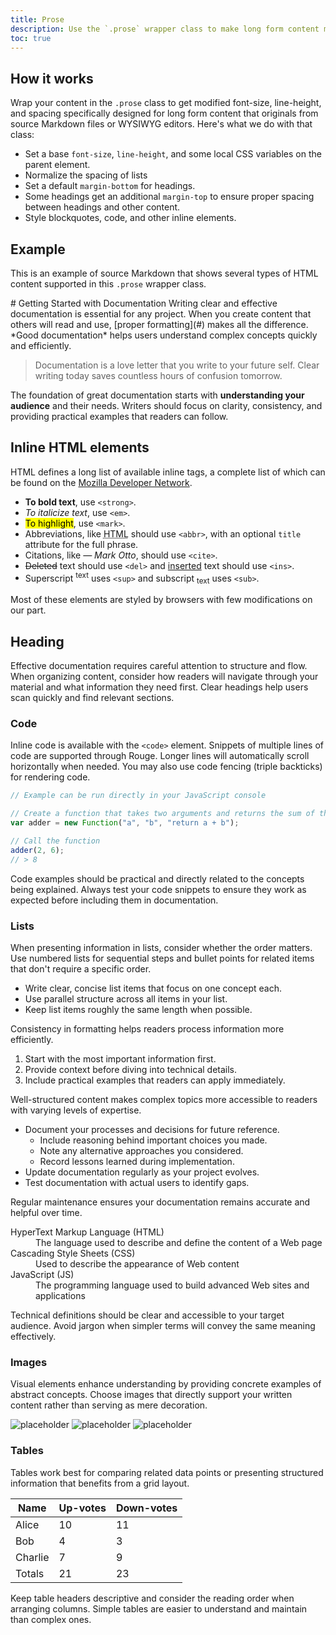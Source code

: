 ```yaml
---
title: Prose
description: Use the `.prose` wrapper class to make long form content more easily without the need for specifying Bootstrap classes on every element. Especially useful for converting Markdown or MDX to HTML, or simply for making content heavy pages more readable.
toc: true
---
```


## How it works

Wrap your content in the `.prose` class to get modified font-size, line-height, and spacing specifically designed for long form content that originals from source Markdown files or WYSIWYG editors. Here's what we do with that class:

- Set a base `font-size`, `line-height`, and some local CSS variables on the parent element.
- Normalize the spacing of lists
- Set a default `margin-bottom` for headings.
- Some headings get an additional `margin-top` to ensure proper spacing between headings and other content.
- Style blockquotes, code, and other inline elements.

## Example

This is an example of source Markdown that shows several types of HTML content supported in this `.prose` wrapper class.

<div class="bd-example prose">
# Getting Started with Documentation
Writing clear and effective documentation is essential for any project. When you create content that others will read and use, [proper formatting](#) makes all the difference. *Good documentation* helps users understand complex concepts quickly and efficiently.

> Documentation is a love letter that you write to your future self. Clear writing today saves countless hours of confusion tomorrow.

The foundation of great documentation starts with **understanding your audience** and their needs. Writers should focus on clarity, consistency, and providing practical examples that readers can follow.

## Inline HTML elements

HTML defines a long list of available inline tags, a complete list of which can be found on the [Mozilla Developer Network](https://developer.mozilla.org/en-US/docs/Web/HTML/Element).

- **To bold text**, use `<strong>`.
- *To italicize text*, use `<em>`.
- <mark>To highlight</mark>, use `<mark>`.
- Abbreviations, like <abbr title="HyperText Markup Language">HTML</abbr> should use `<abbr>`, with an optional `title` attribute for the full phrase.
- Citations, like <cite>&mdash; Mark Otto</cite>, should use `<cite>`.
- <del>Deleted</del> text should use `<del>` and <ins>inserted</ins> text should use `<ins>`.
- Superscript <sup>text</sup> uses `<sup>` and subscript <sub>text</sub> uses `<sub>`.

Most of these elements are styled by browsers with few modifications on our part.

## Heading

Effective documentation requires careful attention to structure and flow. When organizing content, consider how readers will navigate through your material and what information they need first. Clear headings help users scan quickly and find relevant sections.

### Code

Inline code is available with the `<code>` element. Snippets of multiple lines of code are supported through Rouge. Longer lines will automatically scroll horizontally when needed. You may also use code fencing (triple backticks) for rendering code.

```js
// Example can be run directly in your JavaScript console

// Create a function that takes two arguments and returns the sum of those arguments
var adder = new Function("a", "b", "return a + b");

// Call the function
adder(2, 6);
// > 8
```

Code examples should be practical and directly related to the concepts being explained. Always test your code snippets to ensure they work as expected before including them in documentation.

### Lists

When presenting information in lists, consider whether the order matters. Use numbered lists for sequential steps and bullet points for related items that don't require a specific order.

- Write clear, concise list items that focus on one concept each.
- Use parallel structure across all items in your list.
- Keep list items roughly the same length when possible.

Consistency in formatting helps readers process information more efficiently.

1. Start with the most important information first.
2. Provide context before diving into technical details.
3. Include practical examples that readers can apply immediately.

Well-structured content makes complex topics more accessible to readers with varying levels of expertise.

- Document your processes and decisions for future reference.
  - Include reasoning behind important choices you made.
  - Note any alternative approaches you considered.
  - Record lessons learned during implementation.
- Update documentation regularly as your project evolves.
- Test documentation with actual users to identify gaps.

Regular maintenance ensures your documentation remains accurate and helpful over time.

<dl>
  <dt>HyperText Markup Language (HTML)</dt>
  <dd>The language used to describe and define the content of a Web page</dd>

  <dt>Cascading Style Sheets (CSS)</dt>
  <dd>Used to describe the appearance of Web content</dd>

  <dt>JavaScript (JS)</dt>
  <dd>The programming language used to build advanced Web sites and applications</dd>
</dl>

Technical definitions should be clear and accessible to your target audience. Avoid jargon when simpler terms will convey the same meaning effectively.

### Images

Visual elements enhance understanding by providing concrete examples of abstract concepts. Choose images that directly support your written content rather than serving as mere decoration.

![placeholder](http://placehold.it/800x400 "Large example image")
![placeholder](http://placehold.it/400x200 "Medium example image")
![placeholder](http://placehold.it/200x200 "Small example image")

### Tables

Tables work best for comparing related data points or presenting structured information that benefits from a grid layout.

| Name    | Up-votes | Down-votes |
|---------|---------|-----------|
| Alice   | 10      | 11        |
| Bob     | 4       | 3         |
| Charlie | 7       | 9         |
| Totals  | 21      | 23        |

Keep table headers descriptive and consider the reading order when arranging columns. Simple tables are easier to understand and maintain than complex ones.

</div>

